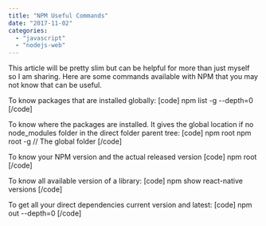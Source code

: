 ```yaml
---
title: "NPM Useful Commands"
date: "2017-11-02"
categories: 
  - "javascript"
  - "nodejs-web"
---
```


This article will be pretty slim but can be helpful for more than just myself so I am sharing. Here are some commands available with NPM that you may not know that can be useful.

To know packages that are installed globally: \[code\] npm list -g --depth=0 \[/code\]

To know where the packages are installed. It gives the global location if no node\_modules folder in the direct folder parent tree: \[code\] npm root npm root -g // The global folder \[/code\]

To know your NPM version and the actual released version \[code\] npm root \[/code\]

To know all available version of a library: \[code\] npm show react-native versions \[/code\]

To get all your direct dependencies current version and latest: \[code\] npm out --depth=0 \[/code\]
